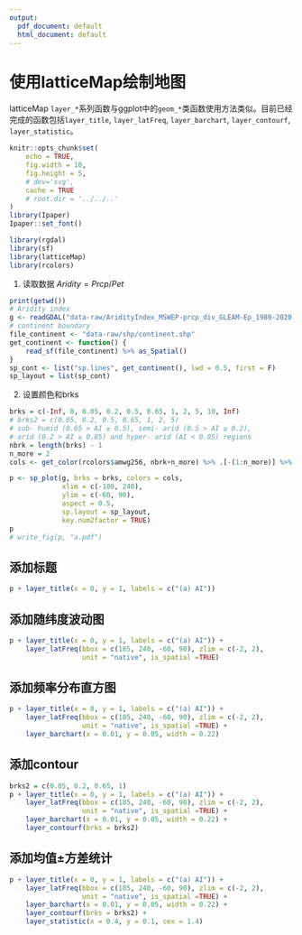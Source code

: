 ```yaml
---
output:
  pdf_document: default
  html_document: default
---
```

# 使用latticeMap绘制地图 {#latticeMap-01}

latticeMap `layer_*`系列函数与ggplot中的`geom_*`类函数使用方法类似。目前已经完成的函数包括`layer_title`, `layer_latFreq`, `layer_barchart`, `layer_contourf`, `layer_statistic`。

```r
knitr::opts_chunk$set(
    echo = TRUE,
    fig.width = 10,
    fig.height = 5,
    # dev='svg',
    cache = TRUE
    # root.dir = '../../..'
)
library(Ipaper)
Ipaper::set_font()
```

```r
library(rgdal)
library(sf)
library(latticeMap)
library(rcolors)
```

1. 读取数据
$Aridity = Prcp/Pet$

```r
print(getwd())
# Aridity index
g <- readGDAL("data-raw/AridityIndex_MSWEP-prcp_div_GLEAM-Ep_1980-2020.tif")
# continent boundary
file_continent <- "data-raw/shp/continent.shp"
get_continent <- function() {
    read_sf(file_continent) %>% as_Spatial()
}
sp_cont <- list("sp.lines", get_continent(), lwd = 0.5, first = F)
sp_layout = list(sp_cont)
```

2. 设置颜色和brks
```r
brks = c(-Inf, 0, 0.05, 0.2, 0.5, 0.65, 1, 2, 5, 10, Inf)
# brks2 = c(0.05, 0.2, 0.5, 0.65, 1, 2, 5)
# sub- humid (0.65 > AI ≥ 0.5), semi- arid (0.5 > AI ≥ 0.2),
# arid (0.2 > AI ≥ 0.05) and hyper- arid (AI < 0.05) regions
nbrk = length(brks) - 1
n_more = 2
cols <- get_color(rcolors$amwg256, nbrk+n_more) %>% .[-(1:n_more)] %>% rev()
```

```r
p <- sp_plot(g, brks = brks, colors = cols,
             xlim = c(-180, 240),
             ylim = c(-60, 90),
             aspect = 0.5,
             sp.layout = sp_layout,
             key.num2factor = TRUE)
p
# write_fig(p, "a.pdf")
```
## 添加标题
```r
p + layer_title(x = 0, y = 1, labels = c("(a) AI")) 
```

## 添加随纬度波动图
```r
p + layer_title(x = 0, y = 1, labels = c("(a) AI")) + 
    layer_latFreq(bbox = c(185, 240, -60, 90), zlim = c(-2, 2),
                  unit = "native", is_spatial =TRUE)
```

## 添加频率分布直方图
```r
p + layer_title(x = 0, y = 1, labels = c("(a) AI")) + 
    layer_latFreq(bbox = c(185, 240, -60, 90), zlim = c(-2, 2),
                  unit = "native", is_spatial =TRUE) +
    layer_barchart(x = 0.01, y = 0.05, width = 0.22)
```

## 添加contour
```r
brks2 = c(0.05, 0.2, 0.65, 1)
p + layer_title(x = 0, y = 1, labels = c("(a) AI")) + 
    layer_latFreq(bbox = c(185, 240, -60, 90), zlim = c(-2, 2),
                  unit = "native", is_spatial =TRUE) +
    layer_barchart(x = 0.01, y = 0.05, width = 0.22) +
    layer_contourf(brks = brks2)
```

## 添加均值±方差统计
```r
p + layer_title(x = 0, y = 1, labels = c("(a) AI")) + 
    layer_latFreq(bbox = c(185, 240, -60, 90), zlim = c(-2, 2),
                  unit = "native", is_spatial =TRUE) +
    layer_barchart(x = 0.01, y = 0.05, width = 0.22) +
    layer_contourf(brks = brks2) +
    layer_statistic(x = 0.4, y = 0.1, cex = 1.4)
```
